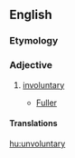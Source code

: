 ==English==

===Etymology===
{{prefix|un|voluntary}}

===Adjective===
{{en-adj}}

# {{context|archaic|lang=en}} [[involuntary]]
#* {{rfdate}} [[Fuller]]

====Translations====
{{trans-see|involuntary}}

[[hu:unvoluntary]]